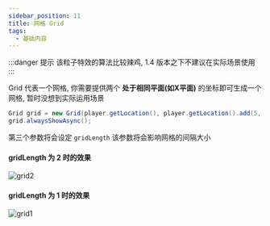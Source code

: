 ```yaml
---
sidebar_position: 11
title: 网格 Grid
tags:
  - 基础内容
---
```


:::danger 提示
该粒子特效的算法比较辣鸡, 1.4 版本之下不建议在实际场景使用
:::

Grid 代表一个网格, 你需要提供两个 **处于相同平面(如X平面)** 的坐标即可生成一个网格, 暂时没想到实际运用场景

```java
Grid grid = new Grid(player.getLocation(), player.getLocation().add(5, 5, 0), 2D);
grid.alwaysShowAsync();
```

第三个参数将会设定 ```gridLength``` 该参数将会影响网格的间隔大小

#### gridLength 为 2 时的效果
![grid2](./img/grid2.png)

#### gridLength 为 1 时的效果
![grid1](./img/grid1.png)